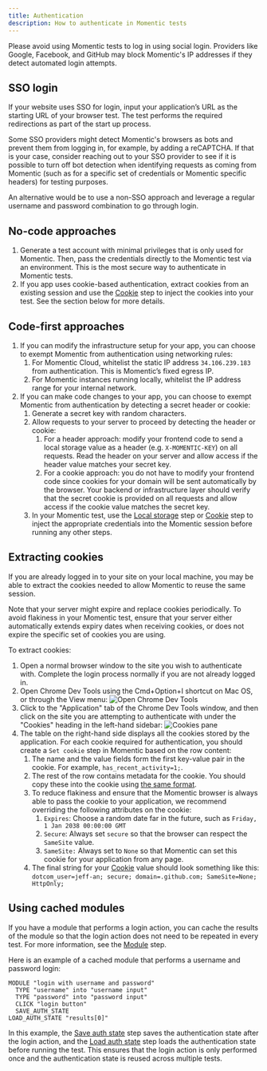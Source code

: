 ```yaml
---
title: Authentication
description: How to authenticate in Momentic tests
---
```


<Warning>
  Please avoid using Momentic tests to log in using social login. Providers like
  Google, Facebook, and GitHub may block Momentic's IP addresses if they detect
  automated login attempts.
</Warning>

## SSO login

If your website uses SSO for login, input your application’s URL as the starting URL of your browser test. The test performs the required redirections as part of the start up process.

Some SSO providers might detect Momentic's browsers as bots and prevent them from logging in, for example, by adding a reCAPTCHA. If that is your case, consider reaching out to your SSO provider to see if it is possible to turn off bot detection when identifying requests as coming from Momentic (such as for a specific set of credentials or Momentic specific headers) for testing purposes.

An alternative would be to use a non-SSO approach and leverage a regular username and password combination to go through login.

## No-code approaches

1. Generate a test account with minimal privileges that is only used for Momentic. Then, pass the credentials directly to the Momentic test via an environment. This is the most secure way to authenticate in Momentic tests.
2. If you app uses cookie-based authentication, extract cookies from an existing session and use the [Cookie](/steps/cookie) step to inject the cookies into your test. See the section below for more details.

## Code-first approaches

1. If you can modify the infrastructure setup for your app, you can choose to exempt Momentic from authentication using networking rules:
   1. For Momentic Cloud, whitelist the static IP address `34.106.239.183` from authentication. This is Momentic’s fixed egress IP.
   2. For Momentic instances running locally, whitelist the IP address range for your internal network.
2. If you can make code changes to your app, you can choose to exempt Momentic from authentication by detecting a secret header or cookie:
   1. Generate a secret key with random characters.
   2. Allow requests to your server to proceed by detecting the header or cookie:
      1. For a header approach: modify your frontend code to send a local storage value as a header (e.g. `X-MOMENTIC-KEY`) on all requests. Read the header on your server and allow access if the header value matches your secret key.
      2. For a cookie approach: you do not have to modify your frontend code since cookies for your domain will be sent automatically by the browser. Your backend or infrastructure layer should verify that the secret cookie is provided on all requests and allow access if the cookie value matches the secret key.
   3. In your Momentic test, use the [Local storage](/steps/local-storage) step or [Cookie](/steps/cookie) step to inject the appropriate credentials into the Momentic session before running any other steps.

## Extracting cookies

If you are already logged in to your site on your local machine, you may be able to extract the cookies needed to allow Momentic to reuse the same session.

Note that your server might expire and replace cookies periodically. To avoid flakiness in your Momentic test, ensure that your server either automatically extends expiry dates when receiving cookies, or does not expire the specific set of cookies you are using.

To extract cookies:

1. Open a normal browser window to the site you wish to authenticate with. Complete the login process normally if you are not already logged in.
2. Open Chrome Dev Tools using the Cmd+Option+I shortcut on Mac OS, or through the View menu:
   ![Open Chrome Dev Tools](/images/open-chrome-devtools.png)
3. Click to the "Application" tab of the Chrome Dev Tools window, and then click on the site you are attempting to authenticate with under the "Cookies" heading in the left-hand sidebar:
   ![Cookies pane](/images/cookies-pane-chrome-devtools.png)
4. The table on the right-hand side displays all the cookies stored by the application. For each cookie required for authentication, you should create a `Set cookie` step in Momentic based on the row content:
   1. The name and the value fields form the first key-value pair in the cookie. For example, `has_recent_activity=1;`.
   2. The rest of the row contains metadata for the cookie. You should copy these into the cookie using [the same format](https://developer.mozilla.org/en-US/docs/Web/HTTP/Headers/Set-Cookie).
   3. To reduce flakiness and ensure that the Momentic browser is always able to pass the cookie to your application, we recommend overriding the following attributes on the cookie:
      1. `Expires`: Choose a random date far in the future, such as `Friday, 1 Jan 2038 00:00:00 GMT`
      2. `Secure`: Always set `secure` so that the browser can respect the `SameSite` value.
      3. `SameSite:` Always set to `None` so that Momentic can set this cookie for your application from any page.
   4. The final string for your [Cookie](/steps/cookie) value should look something like this: `dotcom_user=jeff-an; secure; domain=.github.com; SameSite=None; HttpOnly;`

## Using cached modules

If you have a module that performs a login action, you can cache the results of the module so that the login action does not need to be repeated in every test. For more information, see the [Module](/steps/module) step.

Here is an example of a cached module that performs a username and password login:

```
MODULE "login with username and password"
  TYPE "username" into "username input"
  TYPE "password" into "password input"
  CLICK "login button"
  SAVE_AUTH_STATE
LOAD_AUTH_STATE "results[0]"
```

In this example, the [Save auth state](/steps/save-auth-state) step saves the authentication state after the login action, and the [Load auth state](/steps/load-auth-state) step loads the authentication state before running the test. This ensures that the login action is only performed once and the authentication state is reused across multiple tests.
